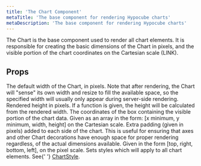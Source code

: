 ```yaml
---
title: 'The Chart Component'
metaTitle: 'The base component for rendering Hypocube charts'
metaDescription: 'The base component for rendering Hypocube charts'
---
```



The Chart is the base component used to render all chart elements. It is responsible for creating the basic dimensions of the Chart in pixels, and the visible portion of the chart coordinates on the Cartesian scale (LINK).

## Props

<PropDef name="width" type="number" required={true}>
  The default width of the Chart, in pixels. Note that after rendering, the
  Chart will "sense" its own width and resize to fill the available space, so
  the specified width will usually only appear during server-side rendering.
</PropDef>
<PropDef name="height" type="number | (number => number)" required={true}>
  Rendered height in pixels. If a function is given, the height will be
  calculated from the rendered width.
</PropDef>
<PropDef name="view" type="[number, number, number, number]" required={true}>
  The coordinates of the box containing the visible portion of the chart data.
  Given as an array in the form: [x minimum, y minimum, width, height] on the
  Cartesian scale.
</PropDef>
<PropDef name="gutter" type="[number, number, number, number]">
  Extra padding (given in pixels) added to each side of the chart. This is
  useful for ensuring that axes and other Chart decorations have enough space
  for proper rendering regardless, of the actual dimensions available. Given in
  the form [top, right, bottom, left], on the pixel scale.
</PropDef>
<PropDef name="chartStyle">
  Sets styles which will apply to all chart elements. See{' '}
  <a href="./2-chart-style">ChartStyle</a>.
</PropDef>
